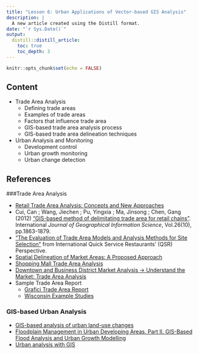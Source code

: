 ```yaml
---
title: "Lesson 6: Urban Applications of Vector-based GIS Analysis"
description: |
  A new article created using the Distill format.
date: "`r Sys.Date()`"
output:
  distill::distill_article:
    toc: true
    toc_depth: 3
---
```


```r
knitr::opts_chunk$set(echo = FALSE)
```

## Content

- Trade Area Analysis
    - Defining trade areas
    - Examples of trade areas
    - Factors that influence trade area
    - GIS-based trade area analysis process
    - GIS-based trade area delineation techniques
- Urban Analysis and Monitoring
    - Development control
    - Urban growth monitoring
    - Urban change detection

## References
###Trade Area Analysis

- [Retail Trade Area Analysis: Concepts and New Approaches](http://www.experts.com/content/articles/Donald-Segal-JDM-Trade%20Area%20Analysis.pdf)
- Cui, Can ; Wang, Jiechen ; Pu, Yingxia ; Ma, Jinsong ; Chen, Gang (2012) ["GIS-based method of delimitating trade area for retail chains"](https://web-a-ebscohost-com.libproxy.smu.edu.sg/ehost/detail/detail?vid=0&sid=d8645ef8-9d8e-4b2f-a397-cfbcd9c25f45%40sessionmgr4008&bdata=JnNpdGU9ZWhvc3QtbGl2ZSZzY29wZT1zaXRl#AN=80736486&db=asn). International *Journal of Geographical Information Science*, Vol.26(10), pp.1863-1879.
- ["The Evaluation of Trade Area Models and Analysis Methods for Site Selection"](https://www.google.com/url?sa=t&rct=j&q=&esrc=s&source=web&cd=17&ved=2ahUKEwiCgIqb4ePkAhWDXSsKHdKODNUQFjAQegQICBAC&url=http%3A%2F%2Ficonarp.selcuk.edu.tr%2Ficonarp%2Farticle%2Fdownload%2F203%2F153&usg=AOvVaw1-fj4zY8aWGmpKmE_2dL3k) from International Quick Service Restaurants’ (QSR) Perspective.
- [Spatial Delineation of Market Areas: A Proposed Approach](https://spatial.usc.edu/wp-content/uploads/2014/04/GrayAmanda.pdf)
- [Shopping Mall Trade Area Analysis](http://www.slideshare.net/decemberstar55/shopping-mall-trade-area-analysis)
- [Downtown and Business District Market Analysis -> Understand the Market: Trade Area Analysis](https://fyi.uwex.edu/downtown-market-analysis/understanding-the-market/trade-area-analysis/)
- Sample Trade Area Report
    - [Grafici Trade Area Report](http://www.brdconsulting.it/images/Progetti/TradeAreaReport/TradeAreaReportDemo.pdf)
    - [Wisconsin Example Studies](https://fyi.extension.wisc.edu/downtown-market-analysis/example-studies/wisconsin-example-studies/)

### GIS-based Urban Analysis

- [GIS-based analysis of urban land-use changes](https://link-springer-com.libproxy.smu.edu.sg/content/pdf/10.1007%2Fs11769-002-0039-3.pdf)
- [Floodplain Management in Urban Developing Areas. Part II. GIS-Based Flood Analysis and Urban Growth Modelling](https://link-springer-com.libproxy.smu.edu.sg/article/10.1023/A%3A1008045419517)
- [Urban analysis with GIS](https://link-springer-com.libproxy.smu.edu.sg/content/pdf/10.1023%2FA%3A1014262530372.pdf)





